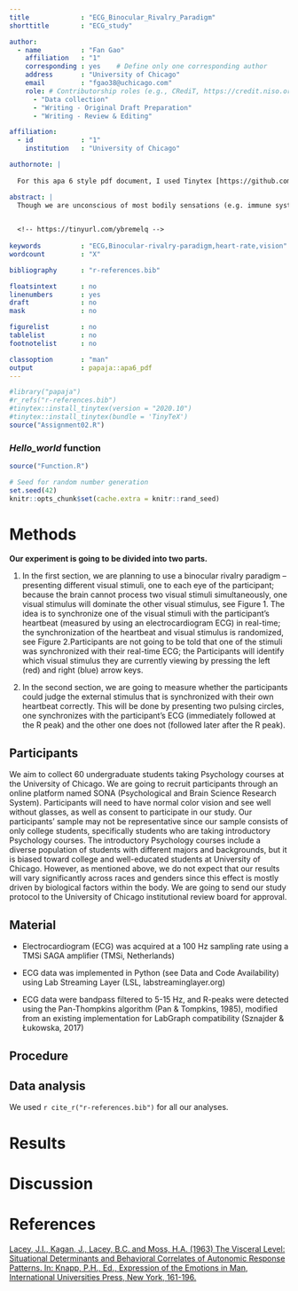 ```yaml
---
title             : "ECG_Binocular_Rivalry_Paradigm"
shorttitle        : "ECG_study"

author: 
  - name          : "Fan Gao"
    affiliation   : "1"
    corresponding : yes    # Define only one corresponding author
    address       : "University of Chicago"
    email         : "fgao38@uchicago.com"
    role: # Contributorship roles (e.g., CRediT, https://credit.niso.org/)
      - "Data collection"
      - "Writing - Original Draft Preparation"
      - "Writing - Review & Editing"

affiliation:
  - id            : "1"
    institution   : "University of Chicago"

authornote: |
  
  For this apa 6 style pdf document, I used Tinytex [https://github.com/rstudio/tinytex-releases]. 

abstract: |
  Though we are unconscious of most bodily sensations (e.g. immune system), in a place where the internal (i.e. self) and external (i.e. physical world) interact, interoceptive stimuli—the sensation that arises from an internal organ (e.g. heartbeat), have been found to yield an unexpected influence over how we see and sense the world (i.e. exteroceptive stimuli).  A substantial prior study has been dedicated to exploring how external stimuli affect our body and brain. For example, intentionally observing and recognizing external stimuli typically results in a deceleration of the heart rate, referred to as “bradycardia of attention” (Lacey, Kagan, Lacey, & Moss, 1963). Such an effect is further examined in a follow-up study that showed subjects’ heart rate decreased following a ready signal (Lacey & Lacey, 1978). These findings have provided us with a novel understanding of how exteroceptive stimuli (e.g. a ready signal at a traffic light) influence our interoceptive stimuli (e.g. heart rate), but also raises the interesting question about the reverse effect: could interoceptive stimuli have an influence on exteroceptive stimuli? The question may seem counterintuitive at first since most of the interoceptive stimuli within one’s self are not accessible (e.g. immune system, heartbeat). For example, studies have suggested that only a quarter of the participants could perceive and judge their heart rate that closely synchronized with external stimuli above chance (Brener, 2016). How can these interoceptive stimuli affect our perception of the world if we, for the most of time, do not have conscious access to them? Yet, recent research has shed light on this question.

  
  <!-- https://tinyurl.com/ybremelq -->
  
keywords          : "ECG,Binocular-rivalry-paradigm,heart-rate,vision"
wordcount         : "X"

bibliography      : "r-references.bib"

floatsintext      : no
linenumbers       : yes
draft             : no
mask              : no

figurelist        : no
tablelist         : no
footnotelist      : no

classoption       : "man"
output            : papaja::apa6_pdf
---
```


```r
#library("papaja")
#r_refs("r-references.bib")
#tinytex::install_tinytex(version = "2020.10")
#tinytex::install_tinytex(bundle = 'TinyTeX')
source("Assignment02.R")
```

### *Hello_world* function

```r
source("Function.R")
```

```r
# Seed for random number generation
set.seed(42)
knitr::opts_chunk$set(cache.extra = knitr::rand_seed)
```

# Methods

**Our experiment is going to be divided into two parts.**

1.  In the first section, we are planning to use a binocular rivalry paradigm -- presenting different visual stimuli, one to each eye of the participant; because the brain cannot process two visual stimuli simultaneously, one visual stimulus will dominate the other visual stimulus, see Figure 1. The idea is to synchronize one of the visual stimuli with the participant's heartbeat (measured by using an electrocardiogram ECG) in real-time; the synchronization of the heartbeat and visual stimulus is randomized, see Figure 2.Participants are not going to be told that one of the stimuli was synchronized with their real-time ECG; the Participants will identify which visual stimulus they are currently viewing by pressing the left (red) and right (blue) arrow keys.

2.  In the second section, we are going to measure whether the participants could judge the external stimulus that is synchronized with their own heartbeat correctly. This will be done by presenting two pulsing circles, one synchronizes with the participant's ECG (immediately followed at the R peak) and the other one does not (followed later after the R peak).

## Participants

We aim to collect 60 undergraduate students taking Psychology courses at the University of Chicago. We are going to recruit participants through an online platform named SONA (Psychological and Brain Science Research System). Participants will need to have normal color vision and see well without glasses, as well as consent to participate in our study. Our participants' sample may not be representative since our sample consists of only college students, specifically students who are taking introductory Psychology courses. The introductory Psychology courses include a diverse population of students with different majors and backgrounds, but it is biased toward college and well-educated students at University of Chicago. However, as mentioned above, we do not expect that our results will vary significantly across races and genders since this effect is mostly driven by biological factors within the body. We are going to send our study protocol to the University of Chicago institutional review board for approval.

## Material

<!-- I am going to make revision to this part -->

-   Electrocardiogram (ECG) was acquired at a 100 Hz sampling rate using a TMSi SAGA amplifier (TMSi, Netherlands)

-   ECG data was implemented in Python (see Data and Code Availability) using Lab Streaming Layer (LSL, labstreaminglayer.org)

-   ECG data were bandpass filtered to 5-15 Hz, and R-peaks were detected using the Pan-Thompkins algorithm (Pan & Tompkins, 1985), modified from an existing implementation for LabGraph compatibility (Sznajder & Łukowska, 2017)

## Procedure

## Data analysis

We used `r cite_r("r-references.bib")` for all our analyses.

# Results

# Discussion

\newpage

# References

[Lacey, J.I., Kagan, J., Lacey, B.C. and Moss, H.A. (1963) The Visceral Level: Situational Determinants and Behavioral Correlates of Autonomic Response Patterns. In: Knapp, P.H., Ed., Expression of the Emotions in Man, International Universities Press, New York, 161-196.](https://www.scirp.org/reference/referencespapers?referenceid=3036305)
